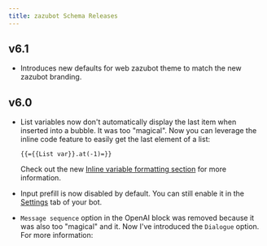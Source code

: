 ```yaml
---
title: zazubot Schema Releases
---
```



## v6.1

- Introduces new defaults for web zazubot theme to match the new zazubot branding.

## v6.0

- List variables now don't automatically display the last item when inserted into a bubble. It was too "magical". Now you can leverage the inline code feature to easily get the last element of a list:

  ```
  {{={{List var}}.at(-1)=}}
  ```

  Check out the new [Inline variable formatting section](./editor/variables) for more information.

- Input prefill is now disabled by default. You can still enable it in the [Settings](./settings/overview) tab of your bot.

- `Message sequence` option in the OpenAI block was removed because it was also too "magical" and it. Now I've introduced the `Dialogue` option. For more information:

  <LoomVideo id="df5d64dd01ca47daa5b7acd18b05a725" />
